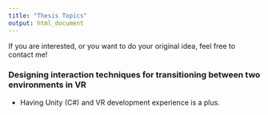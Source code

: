 ```yaml
---
title: "Thesis Topics"
output: html_document
---
```

If you are interested, or you want to do your original idea, feel free to contact me!

### Designing interaction techniques for transitioning between two environments in VR
- Having Unity (C\#) and VR development experience is a plus.


<!-- ### Spatial updating in virtual reality with body-based cues (BS/MS) -->
<!-- - requirements: -->
<!--   - design and run experiments -->
<!--   - analyzing data (R/Python) -->

